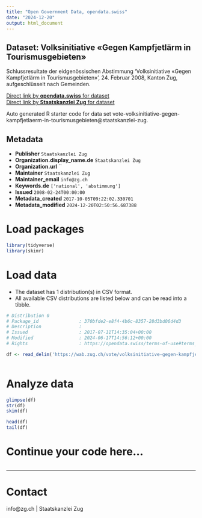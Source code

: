 ```yaml
---
title: "Open Government Data, opendata.swiss"
date: "2024-12-20"
output: html_document
---
```


## Dataset: Volksinitiative «Gegen Kampfjetlärm in Tourismusgebieten»

Schlussresultate der eidgenössischen Abstimmung 'Volksinitiative «Gegen Kampfjetlärm in Tourismusgebieten»', 24. Februar 2008, Kanton Zug, aufgeschlüsselt nach Gemeinden.

[Direct link by **opendata.swiss** for dataset](https://opendata.swiss/de/dataset/volksinitiative-gegen-kampfjetlarm-in-tourismusgebieten)<br>
[Direct link by **Staatskanzlei Zug** for dataset](https://wab.zug.ch/vote/volksinitiative-gegen-kampfjetlaerm-in-tourismusgebieten/data)

Auto generated R starter code for data set vote-volksinitiative-gegen-kampfjetlaerm-in-tourismusgebieten@staatskanzlei-zug.

## Metadata

- **Publisher** `Staatskanzlei Zug`
- **Organization.display_name.de** `Staatskanzlei Zug`
- **Organization.url** ``
- **Maintainer** `Staatskanzlei Zug`
- **Maintainer_email** `info@zg.ch`
- **Keywords.de** `['national', 'abstimmung']`
- **Issued** `2008-02-24T00:00:00`
- **Metadata_created** `2017-10-05T09:22:02.330701`
- **Metadata_modified** `2024-12-20T02:50:56.687388`


# Load packages

```r

library(tidyverse)
library(skimr)

```

# Load data

-   The dataset has 1 distribution(s) in CSV format.
-   All available CSV distributions are listed below and can be read into a tibble.

```r

# Distribution 0
# Package_id               : 370bfde2-e8f4-4b6c-8357-28d3bd06d4d3
# Description              : 
# Issued                   : 2017-07-11T14:35:04+00:00
# Modified                 : 2024-06-17T14:56:12+00:00
# Rights                   : https://opendata.swiss/terms-of-use#terms_by

df <- read_delim('https://wab.zug.ch/vote/volksinitiative-gegen-kampfjetlaerm-in-tourismusgebieten/data-csv')



```

# Analyze data

```r

glimpse(df)
str(df)
skim(df)

head(df)
tail(df)

```

# Continue your code here...

```r

```

------------------------------------------------------------------------

# Contact

info@zg.ch | Staatskanzlei Zug
